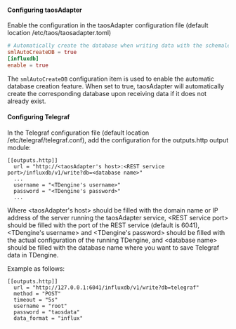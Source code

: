 #### Configuring taosAdapter

Enable the configuration in the taosAdapter configuration file (default location /etc/taos/taosadapter.toml)

```toml
# Automatically create the database when writing data with the schemaless feature if set to true.
smlAutoCreateDB = true
[influxdb]
enable = true
```

The `smlAutoCreateDB` configuration item is used to enable the automatic database creation feature. When set to true, taosAdapter will automatically create the corresponding database upon receiving data if it does not already exist.

#### Configuring Telegraf

In the Telegraf configuration file (default location /etc/telegraf/telegraf.conf), add the configuration for the outputs.http output module:

```
[[outputs.http]]
  url = "http://<taosAdapter's host>:<REST service port>/influxdb/v1/write?db=<database name>"
  ...
  username = "<TDengine's username>"
  password = "<TDengine's password>"
  ...
```

Where \<taosAdapter's host> should be filled with the domain name or IP address of the server running the taosAdapter service, \<REST service port> should be filled with the port of the REST service (default is 6041), \<TDengine's username> and \<TDengine's password> should be filled with the actual configuration of the running TDengine, and \<database name> should be filled with the database name where you want to save Telegraf data in TDengine.

Example as follows:

```
[[outputs.http]]
  url = "http://127.0.0.1:6041/influxdb/v1/write?db=telegraf"
  method = "POST"
  timeout = "5s"
  username = "root"
  password = "taosdata"
  data_format = "influx"
```
